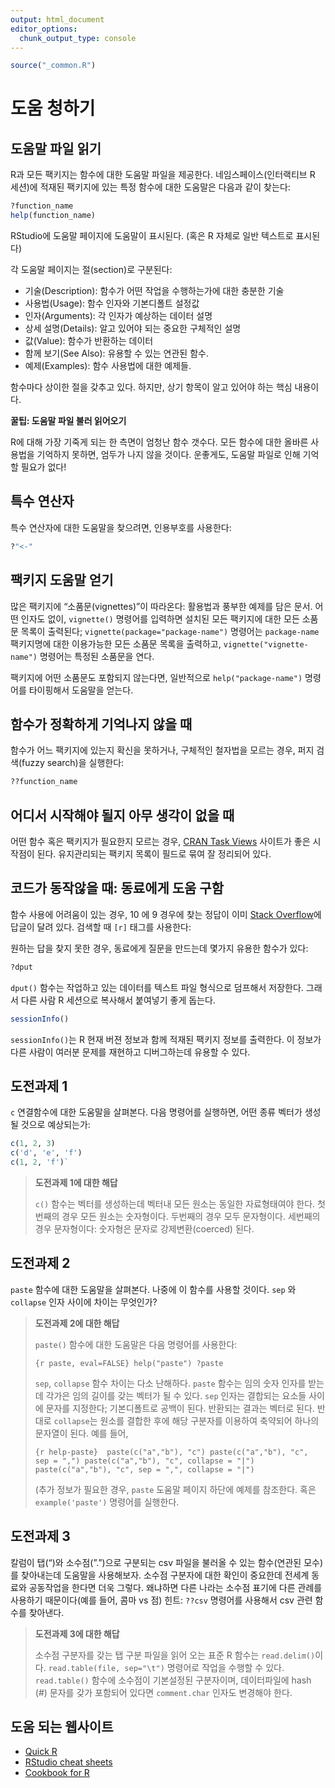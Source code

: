 ```yaml
---
output: html_document
editor_options: 
  chunk_output_type: console
---
```


```r
source("_common.R")
```

# 도움 청하기 {#r-help}

## 도움말 파일 읽기 {#r-help-read}

R과 모든 팩키지는 함수에 대한 도움말 파일을 제공한다.
네임스페이스(인터랙티브 R 세션)에 적재된 팩키지에 있는 특정 함수에 대한 도움말은 다음과 같이 찾는다:

```r
?function_name
help(function_name)
```

RStudio에 도움말 페이지에 도움말이 표시된다. (혹은 R 자체로 일반 텍스트로 표시된다)

각 도움말 페이지는 절(section)로 구분된다:

 - 기술(Description): 함수가 어떤 작업을 수행하는가에 대한 충분한 기술
 - 사용법(Usage): 함수 인자와 기본디폴트 설정값
 - 인자(Arguments): 각 인자가 예상하는 데이터 설명 
 - 상세 설명(Details): 알고 있어야 되는 중요한 구체적인 설명
 - 값(Value): 함수가 반환하는 데이터
 - 함께 보기(See Also): 유용할 수 있는 연관된 함수.
 - 예제(Examples): 함수 사용법에 대한 예제들.

함수마다 상이한 절을 갖추고 있다.
하지만, 상기 항목이 알고 있어야 하는 핵심 내용이다.

::: {#r-help-tips .rmdcaution}

**꿀팁: 도움말 파일 불러 읽어오기**

R에 대해 가장 기죽게 되는 한 측면이 엄청난 함수 갯수다.
모든 함수에 대한 올바른 사용법을 기억하지 못하면,
엄두가 나지 않을 것이다.
운좋게도, 도움말 파일로 인해 기억할 필요가 없다!

:::


## 특수 연산자 {#r-help-special}

특수 연산자에 대한 도움말을 찾으려면, 인용부호를 사용한다:

```r
?"<-"
```

## 팩키지 도움말 얻기 {#r-help-pkg}

많은 팩키지에 "소품문(vignettes)"이 따라온다: 활용법과 풍부한 예제를 담은 문서.
어떤 인자도 없이, `vignette()` 명령어를 입력하면 설치된 모든 팩키지에 대한 
모든 소품문 목록이 출력된다;
`vignette(package="package-name")` 명령어는 `package-name` 팩키지명에 대한
이용가능한 모든 소품문 목록을 출력하고, `vignette("vignette-name")` 
명령어는 특정된 소품문을 연다.

팩키지에 어떤 소품문도 포함되지 않는다면, 일반적으로 
`help("package-name")` 명령어를 타이핑해서 도움말을 얻는다.

## 함수가 정확하게 기억나지 않을 때 {#r-help-function}

함수가 어느 팩키지에 있는지 확신을 못하거나, 구체적인 철자법을 모르는 경우,
퍼지 검색(fuzzy search)을 실행한다:

```r
??function_name
```

## 어디서 시작해야 될지 아무 생각이 없을 때 {#r-help-no-idea}

어떤 함수 혹은 팩키지가 필요한지 모르는 경우,
[CRAN Task Views](http://cran.at.r-project.org/web/views) 사이트가 
좋은 시작점이 된다. 유지관리되는 팩키지 목록이 필드로 묶여 잘 정리되어 있다.

## 코드가 동작않을 때: 동료에게 도움 구함 {#r-help-not-working}

함수 사용에 어려움이 있는 경우, 10 에 9 경우에 찾는 정답이
이미 [Stack Overflow](http://stackoverflow.com/)에 답글이 달려 있다.
검색할 때 `[r]` 태그를 사용한다:

원하는 답을 찾지 못한 경우, 동료에게 질문을 만드는데 몇가지 유용한 함수가 있다:


```r
?dput
```

`dput()` 함수는 작업하고 있는 데이터를 텍스트 파일 형식으로 덤프해서 저장한다.
그래서 다른 사람 R 세션으로 복사해서 붙여넣기 좋게 돕는다.


```r
sessionInfo()
```

`sessionInfo()`는 R 현재 버젼 정보과 함께 적재된 팩키지 정보를 출력한다.
이 정보가 다른 사람이 여러분 문제를 재현하고 디버그하는데 유용할 수 있다.

## 도전과제 1  {#r-help-challenge-one}

`c` 연결함수에 대한 도움말을 살펴본다.
다음 명령어를 실행하면, 어떤 종류 벡터가 생성될 것으로 예상되는가:

```r
c(1, 2, 3)
c('d', 'e', 'f')
c(1, 2, 'f')`
```

> **도전과제 1에 대한 해답**
>
> `c()` 함수는 벡터를 생성하는데 벡터내 모든 원소는 동일한 자료형태여야 한다.
> 첫번째의 경우 모든 원소는 숫자형이다. 두번째의 경우 모두 문자형이다.
> 세번째의 경우 문자형이다: 숫자형은 문자로 강제변환(coerced) 된다.

## 도전과제 2  {#r-help-challenge-two}

`paste` 함수에 대한 도움말을 살펴본다.
나중에 이 함수를 사용할 것이다.
`sep` 와 `collapse` 인자 사이에 차이는 무엇인가?

> **도전과제 2에 대한 해답**
>
> `paste()` 함수에 대한 도움말은 다음 명령어를 사용한다:
>
> ```{r paste, eval=FALSE}
> help("paste")
> ?paste
> ```
>
> `sep`, `collapse` 함수 차이는 다소 난해하다.
> `paste` 함수는 임의 숫자 인자를 받는데 각가은 임의 길이를 갖는 벡터가 될 수 있다.
> `sep` 인자는 결합되는 요소들 사이에 문자를 지정한다; 기본디폴트로 공백이 된다.
> 반환되는 결과는 벡터로 된다. 반대로 `collapse`는 원소를 결합한 후에 해당 구분자를 
> 이용하여 축약되어 하나의 문자열이 된다. 예를 들어,
> 
> ```{r help-paste} 
> paste(c("a","b"), "c")
> paste(c("a","b"), "c", sep = ",")
> paste(c("a","b"), "c", collapse = "|")
> paste(c("a","b"), "c", sep = ",", collapse = "|")
> ```
>
> (추가 정보가 필요한 경우,
> `paste` 도움말 페이지 하단에 예제를 참조한다.
> 혹은 `example('paste')` 명령어를 실행한다.

## 도전과제 3 {#r-help-challenge-three}

칼럼이 탭("\t")와 소수점(".")으로 구분되는 csv 파일을 불러올 수 있는 함수(연관된 모수)를 찾아내는데 
도움말을 사용해보자.
소수점 구분자에 대한 확인이 중요한데 전세계 동료와 공동작업을 한다면 더욱 그렇다.
왜냐하면 다른 나라는 소수점 표기에 다른 관례를 사용하기 때문이다(예를 들어, 콤마 vs 점)
힌트: `??csv` 명령어를 사용해서 csv 관련 함수를 찾아낸다.

> **도전과제 3에 대한 해답**
>
> 소수점 구분자를 갖는 탭 구분 파일을 읽어 오는 표준 R 함수는 `read.delim()`이다.
> `read.table(file, sep="\t")` 명령어로 작업을 수행할 수 있다. 
> `read.table()` 함수에 소수점이 기본설정된 구분자이며, 
> 데이터파일에 hash (#) 문자를 갖가 포함되어 있다면 `comment.char` 인자도 변경해야 한다.

## 도움 되는 웹사이트 {#r-help-website}

* [Quick R](http://www.statmethods.net/)
* [RStudio cheat sheets](http://www.rstudio.com/resources/cheatsheets/)
* [Cookbook for R](http://www.cookbook-r.com/)
